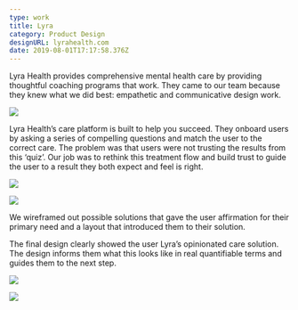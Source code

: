 ```yaml
---
type: work
title: Lyra
category: Product Design
designURL: lyrahealth.com
date: 2019-08-01T17:17:58.376Z
---
```

Lyra Health provides comprehensive mental health care by providing thoughtful coaching programs that work. They came to our team because they knew what we did best: empathetic and communicative design work.

![](/assets/lyra-1.png)

Lyra Health’s care platform is built to help you succeed. They onboard users by asking a series of compelling questions and match the user to the correct care. The problem was that users were not trusting the results from this ‘quiz’. Our job was to rethink this treatment flow and build trust to guide the user to a result they both expect and feel is right.

![](/assets/lyra-2.png)

![](/assets/lyra-3.png)

We wireframed out possible solutions that gave the user affirmation for their primary need and a layout that introduced them to their solution.

The final design clearly showed the user Lyra’s opinionated care solution. The design informs them what this looks like in real quantifiable terms and guides them to the next step.

![](/assets/lyra-4.png)

![](/assets/lyra-5.png)
